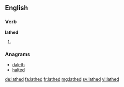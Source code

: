 ==English==

===Verb===
'''lathed'''

# {{en-past of|lathe}}

===Anagrams===
* [[daleth#English|daleth]]
* [[halted#English|halted]]

[[de:lathed]]
[[fa:lathed]]
[[fr:lathed]]
[[mg:lathed]]
[[sv:lathed]]
[[vi:lathed]]